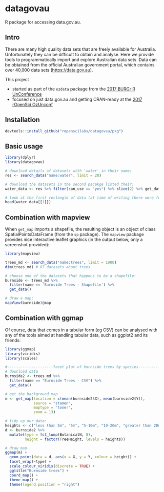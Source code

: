 # datagovau

R package for accessing data.gov.au.

## Intro

There are many high quality data sets that are freely available for Australia. Unfortunately they can be difficult to obtain and analyse.  Here we provide tools to programmatically import and explore Australian data sets.  Data can be obtained from the official Australian government portal, which contains over 40,000 data sets
    (<https://data.gov.au>).  
    
This project 

- started as part of the `ozdata` package from the [2017 BURGr R UnConference](https://github.com/AU-BURGr/UnConf2017)
- focused on just data.gov.au and getting CRAN-ready at the [2017 rOpenSci OzUnconf](http://ozunconf17.ropensci.org/)

## Installation


```R
devtools::install_github("ropenscilabs/datagovau/pkg")
```

## Basic usage

```r
library(dplyr)
library(datagovau)

# download details of datasets with 'water' in their name:
res <- search_data("name:water", limit = 20)

# download the datasets in the second pacakge listed their:
water_data <- res %>% filter(can_use == "yes") %>% slice(2) %>% get_data

# look at the first rectangle of data (at time of writing there were four such rectangles)
head(water_data[[1]])
```

## Combination with mapview

When `get_map` imports a shapefile, the resulting object is an object of class SpatialPointsDataFrame (from the `sp` package).  The `mapview` package provides nice interactive leaflet graphics (in the output below, only a screenshot provided):

```r
library(mapview)

trees_md <- search_data("name:trees", limit = 1000)
dim(trees_md) # 87 datasets about trees

# choose one of the datasets that happens to be a shapefile:
burnside <- trees_md %>% 
  filter(name == 'Burnside Trees - Shapefile') %>% 
  get_data()

# draw a map:                             
mapView(burnside)@map
```

## Combination with ggmap

Of course, data that comes in a tabular form (eg CSV) can be analysed with any of the tools aimed at handling tabular data, such as ggplot2 and its friends:

```r
library(ggmap)
library(viridis)
library(scales)

#---------------------facet plot of burnside trees by species---------------
# download data
burnside2 <- trees_md %>%
  filter(name == "Burnside Trees - CSV") %>%
  get_data()

# get the background map
m <- get_map(location = c(mean(burnside2$X), mean(burnside2$Y)), 
             source = "stamen",
             maptype = "toner",
             zoom = 13)

# tidy up our data:
heights <- c("less than 5m", "5m", "5-10m", "10-20m", "greater than 20m")
d <- burnside2 %>%
  mutate(type = fct_lump(BotanicalN, 8),
         height = factor(TreeHeight, levels = heights)) 

# draw map
ggmap(m) +
  geom_point(data = d, aes(x = X, y = Y, colour = height)) +
  facet_wrap(~type) +
  scale_colour_viridis(discrete = TRUE) +
  ggtitle("Burnside trees") +
  coord_map() +
  theme_map() +
  theme(legend.position = "right")
```

